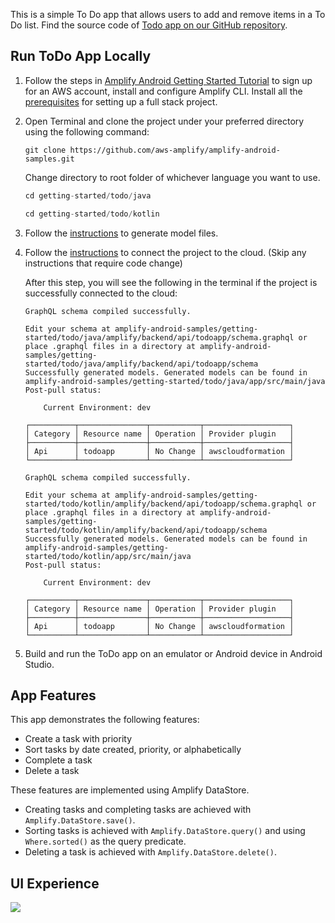 
This is a simple To Do app that allows users to add and remove items in a To Do list. Find the source code of [Todo app on our GitHub repository](https://github.com/aws-amplify/amplify-android-samples/tree/main/getting-started/todo).

## Run ToDo App Locally

1. Follow the steps in [Amplify Android Getting Started Tutorial](/start/getting-started/installation/q/integration/android/#sign-up-for-an-aws-account) to sign up for an AWS account, install and configure Amplify CLI. Install all the [prerequisites](/start/getting-started/setup/q/integration/android/#prerequisites) for setting up a full stack project.

2. Open Terminal and clone the project under your preferred directory using the following command:

   ```
   git clone https://github.com/aws-amplify/amplify-android-samples.git
   ```

   Change directory to root folder of whichever language you want to use.

   <BlockSwitcher>
   <Block name="Java">

   ```java
   cd getting-started/todo/java
   ```

   </Block>
   <Block name="Kotlin">

   ```kotlin
   cd getting-started/todo/kotlin
   ```

  </Block>
  </BlockSwitcher>

3. Follow the [instructions](/start/getting-started/generate-model) to generate model files.

4. Follow the [instructions](/start/getting-started/add-api/q/integration/android/#deploy-your-amplify-sandbox-backend) to connect the project to the cloud. (Skip any instructions that require code change)

   After this step, you will see the following in the terminal if the project is successfully connected to the cloud:

   <BlockSwitcher>
   <Block name="Java">

   ```
   GraphQL schema compiled successfully.

   Edit your schema at amplify-android-samples/getting-started/todo/java/amplify/backend/api/todoapp/schema.graphql or place .graphql files in a directory at amplify-android-samples/getting-started/todo/java/amplify/backend/api/todoapp/schema
   Successfully generated models. Generated models can be found in amplify-android-samples/getting-started/todo/java/app/src/main/java
   Post-pull status:

       Current Environment: dev

   ┌──────────┬───────────────┬───────────┬───────────────────┐
   │ Category │ Resource name │ Operation │ Provider plugin   │
   ├──────────┼───────────────┼───────────┼───────────────────┤
   │ Api      │ todoapp       │ No Change │ awscloudformation │
   └──────────┴───────────────┴───────────┴───────────────────┘

   ```

   </Block>
   <Block name="Kotlin">

   ```
   GraphQL schema compiled successfully.

   Edit your schema at amplify-android-samples/getting-started/todo/kotlin/amplify/backend/api/todoapp/schema.graphql or place .graphql files in a directory at amplify-android-samples/getting-started/todo/kotlin/amplify/backend/api/todoapp/schema
   Successfully generated models. Generated models can be found in amplify-android-samples/getting-started/todo/kotlin/app/src/main/java
   Post-pull status:

       Current Environment: dev

   ┌──────────┬───────────────┬───────────┬───────────────────┐
   │ Category │ Resource name │ Operation │ Provider plugin   │
   ├──────────┼───────────────┼───────────┼───────────────────┤
   │ Api      │ todoapp       │ No Change │ awscloudformation │
   └──────────┴───────────────┴───────────┴───────────────────┘

   ```
   </Block>
   </BlockSwitcher>

5. Build and run the ToDo app on an emulator or Android device in Android Studio.

## App Features

This app demonstrates the following features:
- Create a task with priority
- Sort tasks by date created, priority, or alphabetically
- Complete a task
- Delete a task

These features are implemented using Amplify DataStore.
- Creating tasks and completing tasks are achieved with `Amplify.DataStore.save()`.
- Sorting tasks is achieved with `Amplify.DataStore.query()` and using `Where.sorted()` as the query predicate.
- Deleting a task is achieved with `Amplify.DataStore.delete()`.

## UI Experience

![](/images/todo-app.png)
